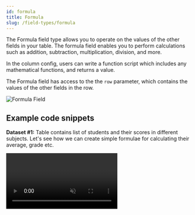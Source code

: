 ```yaml
---
id: formula
title: Formula
slug: /field-types/formula
---
```



The Formula field type allows you to operate on the values of the other fields in your table. The formula field enables you to perform calculations such as addition, subtraction, multiplication, division, and more.

In the column config, users can write a function script which includes any mathematical functions, and returns a value. 

The Formula field has access to the the `row` parameter, which contains the values of the other fields in the row.

<img src={formula1} alt="Formula Field" />


## Example code snippets

**Dataset #1:** Table contains list of students and their scores in different subjects.
Let's see how we can create simple formulae for calculating their average, grade etc.

<Video url={videoUrl} playing loop muted playsinline controls />

### Add numbers and find average
This field will calculate and store the aggregate score of the student.
- **Field Type**: Formula
- **Listener Fields**: The three score fields.
- **Output Field Type**: Number
- **Formula**: 

```js
const formula:Formula = async ({ row })=> {
    const sum = row.subject1 + row.subject2 + row.subject3
    const avg = sum/3
    return avg;
}
```

### Percentage
This field will calculate and store the percentage of the student.
- **Field Type**: Formula
- **Listener Fields**: The three score fields.
- **Output Field Type**: Percentage
- **Formula**: 
    ```js
    const formula:Formula = async ({ row })=> {
        const sum = row.subject1 + row.subject2 + row.subject3
        const avg = sum/3;
        const percentage = avg/100;
        return percentage
    }
    ```

### If-Then-Else
This field will calculate and store the grade of the student.
- **Field Type**: Formula
- **Listener Fields**: The three score fields.
- **Output Field Type**: Short Text
- **Formula**: 
```js
const formula:Formula = async ({ row })=> {
    const sum = row.subject1 + row.subject2 + row.subject3
    const avg = sum/3;
    if(avg>=90){
        return "O"
    }
    else if(avg>=80 && avg<90){
        return "A"
    }
    else if(avg>=70 && avg<80){
        return "B"
    }
    else if(avg>=60 && avg<70){
        return "C"
    }
    else if(avg>=50 && avg<60){
        return "D"
    }
    else if(avg>=40 && avg<50){
        return "E"
    }
    else{
        return "F"
    }
}
```

### Check for greater than, less than or equal to
This is a formula field which will calculate and store the result of the student, whether he passed or failed.
- **Field Type**: Formula
- **Listener Fields**: The three score fields.
- **Output Field Type**: Short Text
- **Formula**: 
```js
    const formula:Formula = async ({ row })=> {
        const avg = (row.subject1 + row.subject2 + row.subject3)/3
        return avg >= 40 ? "Pass" : "Fail"
    }
```

<hr />

**Dataset #2:** String Concatenation

Let's see how we can utilize the formula field to concatenate strings.

### Concatenate strings
This field will concatenate the two strings and store them as a single string.
- **Field Type**: Formula
- **Listener Fields**: The two string (Short/Long Text) fields.
- **Output Field Type**: Long Text
- **Formula**: 

```js
const formula:Formula = async ({ row })=> {
  if(row.string1==undefined && row.string2==undefined){
    return "Fields empty!"
  }
  else if(row.string1==undefined){
    return row.string2
  }
  else if(row.string2==undefined){
    return row.string1
  }
  return row.string1 + " " + row.string2
}

}
```